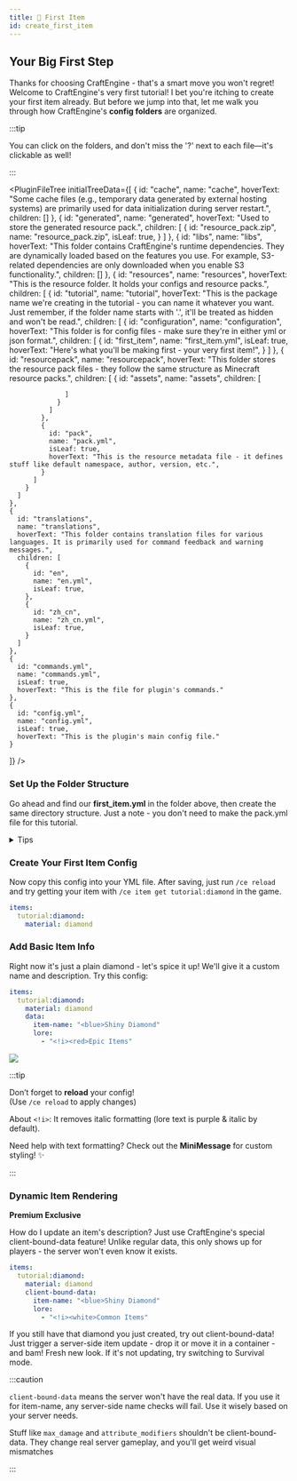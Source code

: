 ```yaml
---
title: 💎 First Item
id: create_first_item
---
```



## Your Big First Step

Thanks for choosing CraftEngine - that's a smart move you won't regret! Welcome to CraftEngine's very first tutorial! I bet you're itching to create your first item already. But before we jump into that, let me walk you through how CraftEngine's <Highlight color="#3CB371">**config folders**</Highlight> are organized.

:::tip

You can click on the folders, and don't miss the '?' next to each file—it's clickable as well!

:::

<PluginFileTree
  initialTreeData={[
    {
      id: "cache",
      name: "cache",
      hoverText: "Some cache files (e.g., temporary data generated by external hosting systems) are primarily used for data initialization during server restart.",
      children: []
    },
    {
      id: "generated",
      name: "generated",
      hoverText: "Used to store the generated resource pack.",
      children: [
        {
          id: "resource_pack.zip",
          name: "resource_pack.zip",
          isLeaf: true,
        }
      ]
    },
    {
      id: "libs",
      name: "libs",
      hoverText: "This folder contains CraftEngine's runtime dependencies. They are dynamically loaded based on the features you use. For example, S3-related dependencies are only downloaded when you enable S3 functionality.",
      children: []
    },
    {
      id: "resources",
      name: "resources",
      hoverText: "This is the resource folder. It holds your configs and resource packs.",
      children: [
          {
          id: "tutorial",
          name: "tutorial",
          hoverText: "This is the package name we're creating in the tutorial - you can name it whatever you want. Just remember, if the folder name starts with '.', it'll be treated as hidden and won't be read.",
          children: [
            {
              id: "configuration",
              name: "configuration",
              hoverText: "This folder is for config files - make sure they're in either yml or json format.",
              children: [
                {
                  id: "first_item",
                  name: "first_item.yml",
                  isLeaf: true,
                  hoverText: "Here's what you'll be making first - your very first item!",
                }
              ]
            },
            {
              id: "resourcepack",
              name: "resourcepack",
              hoverText: "This folder stores the resource pack files - they follow the same structure as Minecraft resource packs.",
              children: [
                {
                  id: "assets",
                  name: "assets",
                  children: [

                  ]
                }
              ]
            },
            {
              id: "pack",
              name: "pack.yml",
              isLeaf: true,
              hoverText: "This is the resource metadata file - it defines stuff like default namespace, author, version, etc.",
            }
          ]
        }
      ]
    },
    {
      id: "translations",
      name: "translations",
      hoverText: "This folder contains translation files for various languages. It is primarily used for command feedback and warning messages.",
      children: [
        {
          id: "en",
          name: "en.yml",
          isLeaf: true,
        },
        {
          id: "zh_cn",
          name: "zh_cn.yml",
          isLeaf: true,
        }
      ]
    },
    {
      id: "commands.yml",
      name: "commands.yml",
      isLeaf: true,
      hoverText: "This is the file for plugin's commands."
    },
    {
      id: "config.yml",
      name: "config.yml",
      isLeaf: true,
      hoverText: "This is the plugin's main config file."
    }
  ]}
/>

<div style={{ marginBottom: "32px" }}></div>

### Set Up the Folder Structure

Go ahead and find our <Highlight color="#3CB371">**first_item.yml**</Highlight> in the folder above, then create the same directory structure. Just a note - you don't need to make the pack.yml file for this tutorial.

<details>
  <summary>Tips</summary>

1️⃣ Create a `tutorial` folder \
2️⃣ Inside it, make a `configuration` folder \
3️⃣ Add a new file named `first_item.yml` there

</details>

### Create Your First Item Config

Now copy this config into your YML file. After saving, just run `/ce reload` and try getting your item with `/ce item get tutorial:diamond` in the game.

```yaml
items:
  tutorial:diamond:
    material: diamond
```

### Add Basic Item Info

Right now it's just a plain diamond - let's spice it up! We'll give it a custom name and description. Try this config:

```yaml
items:
  tutorial:diamond:
    material: diamond
    data:
      item-name: "<blue>Shiny Diamond"
      lore:
        - "<!i><red>Epic Items"
```

![](/img/first_item.png)


:::tip

Don’t forget to **reload** your config! \
(Use `/ce reload` to apply changes)

About `<!i>`: It removes italic formatting (lore text is purple & italic by default).

Need help with text formatting?
Check out the <Highlight color="#e96d7b"><ColoredLink to="https://docs.advntr.dev/minimessage/format.html" color="#ffffff">**MiniMessage**</ColoredLink></Highlight> for custom styling! ✨

:::

### Dynamic Item Rendering

<Highlight color="#f2184eff">**Premium Exclusive**</Highlight>

How do I update an item's description? Just use CraftEngine's special client-bound-data feature! Unlike regular data, this only shows up for players - the server won't even know it exists.

```yaml
items:
  tutorial:diamond:
    material: diamond
    client-bound-data:
      item-name: "<blue>Shiny Diamond"
      lore:
        - "<!i><white>Common Items"
```

If you still have that diamond you just created, try out client-bound-data! Just trigger a server-side item update - drop it or move it in a container - and bam! Fresh new look. If it's not updating, try switching to Survival mode.

:::caution

`client-bound-data` means the server won't have the real data. If you use it for item-name, any server-side name checks will fail. Use it wisely based on your server needs.

Stuff like `max_damage` and `attribute_modifiers` shouldn't be client-bound-data. They change real server gameplay, and you'll get weird visual mismatches

:::